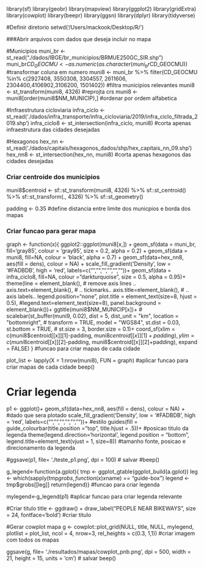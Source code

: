 library(sf)
library(geobr)
library(mapview)
library(ggplot2)
library(gridExtra)
library(cowplot)
library(beepr)
library(ggsn)
library(dplyr)
library(tidyverse)


#Definir diretorio
setwd('/Users/mackook/Desktop/R/')

###Abrir arquivos com dados que deseja incluir no mapa

#Municipios
muni_br <- st_read("./dados/IBGE/br_municipios/BRMUE250GC_SIR.shp")
muni_br$CD_GEOCMU <- as.numeric(as.character(muni_br$CD_GEOCMU)) #transformar coluna em numero
muni8 <- muni_br %>% filter(CD_GEOCMU %in% c(2927408, 3550308, 3304557, 
                                2611606, 2304400,4106902,3106200, 1501402)) #filtra municipios relevantes
muni8 <- st_transform(muni8, 4326) #reprojta crs
muni8 <- muni8[order(muni8$NM_MUNICIP),] #ordenar por ordem alfabetica

#Infraestrutura cicloviaria
infra_ciclo <- st_read('./dados/infra_transporte/infra_cicloviaria/2019/infra_ciclo_filtrada_2019.shp')
infra_ciclo8 <- st_intersection(infra_ciclo, muni8) #corta apenas infraestrutura das cidades desejadas

#Hexagonos
hex_nn <- st_read('./dados/capitais/hexagonos_dados/shp/hex_capitais_nn_09.shp')
hex_nn8 <- st_intersection(hex_nn, muni8)  #corta apenas hexagonos das cidades desejadas


### Criar centroide dos municipios
muni8$centroid <- 
  sf::st_transform(muni8, 4326) %>% 
  sf::st_centroid() %>% 
  sf::st_transform(., 4326)  %>% 
  sf::st_geometry()

padding <- 0.35 #define distancia entre limite dos municpios e borda dos mapas


### Criar funcao para gerar mapa
graph <- function(x){
  ggplot2::ggplot(muni8[x,]) +
    geom_sf(data = muni_br, fill='gray85', colour = 'gray95', size = 0.2, alpha = 0.2) +
    geom_sf(data = muni8, fill=NA, colour = 'black', alpha = 0.7) +
    geom_sf(data=hex_nn8, aes(fill = dens), colour = NA) +
    scale_fill_gradient('Density', low = '#FADBDB', high = 'red', labels=c("","","","","",""))+
    geom_sf(data = infra_ciclo8, fill=NA, colour = "darkturquoise", size = 0.5, alpha = 0.95)+
    theme(line = element_blank(),                          # remove axis lines ..
          axis.text=element_blank(),                       # .. tickmarks..
          axis.title=element_blank(),                      # .. axis labels..
          legend.position="none",
          plot.title = element_text(size=8, hjust = 0.5),
          #legend.text=element_text(size=8),
          panel.background = element_blank())+
    ggtitle(muni8$NM_MUNICIP[x])+
  # scalebar(st_buffer(muni9, 0.02), dist = 5, dist_unit = "km", location = "bottomright",
    #          transform = TRUE, model = "WGS84", st.dist = 0.03, st.bottom = TRUE, 
    #          st.size = 3, border.size = 0.1)+
    coord_sf(xlim = c(muni8$centroid[[x]][1]-padding, muni8$centroid[[x]][1]+padding), 
             ylim = c(muni8$centroid[[x]][2]-padding, muni8$centroid[[x]][2]+padding), expand = FALSE)
} #funcao para criar mapas de cada cidade

plot_list <- lapply(X = 1:nrow(muni8), FUN = graph) #aplicar funcao para criar mapas de cada cidade
beep()

# Criar legenda
p1 <- ggplot()+
  geom_sf(data=hex_nn8, aes(fill = dens), colour = NA) + #dado que sera plotado
  scale_fill_gradient('Density', low = '#FADBDB', high = 'red', 
                      labels=c("","","","","",""))+ #estilo
  guides(fill = guide_colourbar(title.position = "top",
                                title.hjust = .5))+ #posicao titulo da legenda
  theme(legend.direction='horizontal',
        legend.position = "bottom",
        legend.title=element_text(vjust = 1, size=8)) #tamanho fonte, posicao e direcionamento da legenda 

#ggsave(p1, file= './teste_p1.png', dpi = 100) # salvar
#beep()

g_legend<-function(a.gplot){
  tmp <- ggplot_gtable(ggplot_build(a.gplot))
  leg <- which(sapply(tmp$grobs, function(x) x$name) == "guide-box")
  legend <- tmp$grobs[[leg]]
  return(legend)} #funcao para criar legenda

mylegend<-g_legend(p1) #aplicar funcao para criar legenda relevante

#Criar titulo
title <- ggdraw() + draw_label("PEOPLE NEAR BIKEWAYS", size = 24, fontface='bold') #criar titulo

#Gerar cowplot mapa
g <- cowplot::plot_grid(NULL, title, NULL, mylegend,
                        plotlist = plot_list, ncol = 4, nrow=3,
                        rel_heights = c(0.3, 1,1)) #criar imagem com todos os mapas
                        
ggsave(g, file= './resultados/mapas/cowplot_pnb.png', dpi = 500, width = 21, height = 15, units = 'cm') # salvar
beep()
